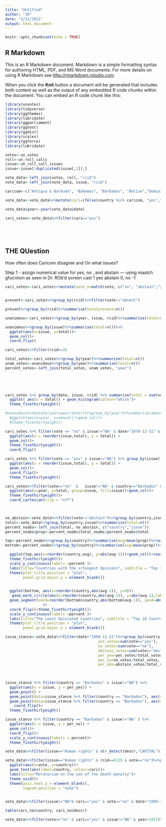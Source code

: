 ```yaml
---
title: "Untitled"
author: "JR"
date: "3/22/2021"
output: html_document
---
```


```r
knitr::opts_chunk$set(echo = TRUE)
```

## R Markdown

This is an R Markdown document. Markdown is a simple formatting syntax for authoring HTML, PDF, and MS Word documents. For more details on using R Markdown see <http://rmarkdown.rstudio.com>.

When you click the **Knit** button a document will be generated that includes both content as well as the output of any embedded R code chunks within the document. You can embed an R code chunk like this:





```r

library(unvotes)
library(tidyverse)
library(ggthemes)
library(lubridate)
library(ggparliament)
library(ggtext)
library(ggdist)
library(scales)
library(ggforce)
library(lubridate)
```



```r

votes<-un_votes
roll<-un_roll_calls
issue<-un_roll_call_issues
issue<-issue[!duplicated(issue[,1]),]

vote_data<-left_join(votes, roll, "rcid")
vote_data<-left_join(vote_data, issue, "rcid")

caricom<-c("Antigua & Barbuda", "Bahamas", "Barbados", "Belize","Dominica", "Grenada", "Guyana", "Haiti", "Jamaica", "Montserrat","St. Lucia","St. Kitts & Nevis", "St. Vincent & Grenadines", "Suriname","Trinidad & Tobago")

vote_data<-vote_data%>%mutate(cari=ifelse(country %in% caricom, "yes","no"))

vote_data$year<-year(vote_data$date)

cari_votes<-vote_data%>%filter(cari=="yes")






```

## THE QUestion 

How often does Caricom disagree and On what issues?


Step 1 - assign numerical value for yes, no , and abstain --- using maatch gfucntion as seen in Dr. ROb'd screen cast 1 yes abstain 0, no -1


```r

cari_votes<-cari_votes%>%mutate(vote_n=match(vote, c("no", "abstain","yes"))-2)


present<-cari_votes%>%group_by(rcid)%>%filter(vote!="absent")

present%>%group_by(rcid)%>%summarise(totalpresent=n())

unanimous<-cari_votes%>%group_by(year, issue, rcid)%>%summarise(total=sum(vote_n))%>%filter(total==14)
```

```r
unanimous%>%group_by(issue)%>%summarise(total=n())%>%
  ggplot(aes(x=issue, y=total))+
  geom_col()+
  coord_flip()
```






```r
cari_votes%>%filter(rcid==3)
```








```r
total_votes<-cari_votes%>%group_by(year)%>%summarise(total=n())
unam_votes<-unanimous%>%group_by(year)%>%summarise(total=n())
percent_votes<-left_join(total_votes, unam_votes, "year")


  
  
```


```r


cari_votes %>% group_by(date, issue, rcid) %>% summarise(total = sum(vote_n)) %>%
  ggplot( aes(x = total)) + geom_histogram(colour="white")+
  theme_fivethirtyeight()

```




```r
#unanimous%>%mutate(year=year(date))%>%group_by(year)%>%summarise(amount=n())%>%
  #ggplot(aes(x=year, y=amount))+geom_col()+
  #theme_fivethirtyeight()
```


```r
cari_votes %>% filter(vote == "no" & issue!="NA" & date>"1979-12-31" & country=="Barbados") %>% group_by(issue) %>% summarise(total = n()) %>%
  ggplot(aes(x = reorder(issue,total), y = total)) + 
  geom_col()+
  theme_fivethirtyeight()+
  coord_flip()

```

```r
cari_votes %>% filter(vote == "yes" & issue!="NA") %>% group_by(issue) %>% summarise(total = n()) %>%
  ggplot(aes(x = reorder(issue,total), y = total)) + 
  geom_col()+
  coord_flip()+
  theme_fivethirtyeight()

```


```r
cari_votes%>%filter(vote=="no"  &   issue!="NA" & country=="Barbados" & date>"1979-12-31")%>%group_by(rcid)%>%select(year, rcid,  country, issue, short, descr)%>%group_by(year, issue)%>%summarise(total=n())%>%
  ggplot(aes(x=year, y=total, group=issue, fill=issue))+geom_col()+
  theme_fivethirtyeight()+
  coord_cartesian(clip = "off")
  
```


```r

```












```r

no_abstain<-vote_data%>%filter(vote!="abstain")%>%group_by(country,issue)%>%summarise(total_noabs=n())
total<-vote_data%>%group_by(country,issue)%>%summarise(total=n())
percent_noabs<-left_join(total, no_abstain, c("country","issue"))
percent_noabs$prop<-percent_noabs$total_noabs/percent_noabs$total


```

```r
top<-percent_noabs%>%group_by(country)%>%summarise(avg=mean(prop))%>%arrange(desc(avg))%>%slice(1:10)
bottom<-percent_noabs%>%group_by(country)%>%summarise(avg=mean(prop))%>%arrange(avg)%>%slice(1:10)
```

```r

  ggplot(top,aes(x=reorder(country,avg), y=abs(avg-1)))+geom_col()+coord_flip()+
  theme_fivethirtyeight()+
  scale_y_continuous(labels =percent )+
  labs(title="Countries with the srtongest Opinions", subtitle = "Top 10 countries with the lowest percentage of `Abstain` votes", caption = "#Tidy Tuesday UNVOTES")+
  theme(plot.title.position = "plot",
        panel.grid.major.y = element_blank())
  
```

```r

  ggplot(bottom, aes(x=reorder(country,abs(avg-1)), y=0))+
   geom_mark_circle(aes(x=reorder(country,abs(avg-1)), y=abs(avg-1),label=percent(abs(bottom$avg-1))), fill="steelblue", colour="white", con.cap = 5)+
  geom_segment(xend=reorder(bottom$country,abs(bottom$avg-1)), yend=abs(bottom$avg-1), size=4, linejoin = "round", colour="steelblue",lineend = "round"
                 )+
  coord_flip()+theme_fivethirtyeight()+
  scale_y_continuous(labels =percent )+
  labs(title="The Least Opiniated Countries", subtitle = "Top 10 Countries with the highetst percentage of `Abstain` votes")+
  theme(plot.title.position = "plot",
        panel.grid.major.y = element_blank())
```



```r
issue_stance<-vote_data%>%filter(date>"1999-12-31")%>%group_by(country, issue)%>%summarise(total_votes=n(), 
                                          yes_votes=sum(vote=="yes"),
                                          no_votes=sum(vote=="no"),
                                          abstain_votes=sum(vote=="abstain"),
                                          per_yes=yes_votes/total_votes,
                                          per_no=no_votes/total_votes,
                                          per_abs=abstain_votes/total_votes)
  
      

```

```r
issue_stance %>% filter(country == "Barbados" & issue!="NA") %>% 
  ggplot(aes(x = issue, y = per_yes)) + 
  geom_point() + 
  geom_point(data=issue_stance %>% filter(country == "Barbados"), aes(x=issue, y=per_no))+
  geom_point(data=issue_stance %>% filter(country == "Barbados"), aes(x=issue, y=per_abs))+
    coord_flip()+
  theme_fivethirtyeight()
```


```r
issue_stance %>% filter(country == "Barbados" & issue!="NA" ) %>% 
  ggplot(aes(x = issue, y = per_no)) + 
  geom_col()+
  coord_flip()+
  scale_y_continuous(labels = percent)+
  theme_fivethirtyeight()
```



```r
vote_data%>%filter(issue=="Human rights" & str_detect(descr,"CAPITAL"))%>%group_by(year,rcid)%>%summarise(t=n())
```

```r
vote_data%>%filter(issue=="Human rights" & rcid==6129 & vote=="no")%>%group_by(vote)%>%
  ggplot(aes(x=vote, y=country))+
  geom_text(aes(label=country, colour=cari))+
  labs(title="Moratorium on the use of the death penalty")+
  theme_void()+
  theme(axis.text.y = element_blank(),
        legend.position = "none")
  
```





```r
vote_data%>%filter(issue!="NA"& cari=="yes" & vote=="no" & date>"1999-12-31")%>%group_by(issue)%>%summarise(count=n())
```
```r
table(cari_no$country, cari_no$descr)
```



```r
vote_data%>%filter(vote=="no" & cari=="yes" & issue!="NA" & year>1972)%>%group_by(year, issue)%>%summarise(count=n())
```

